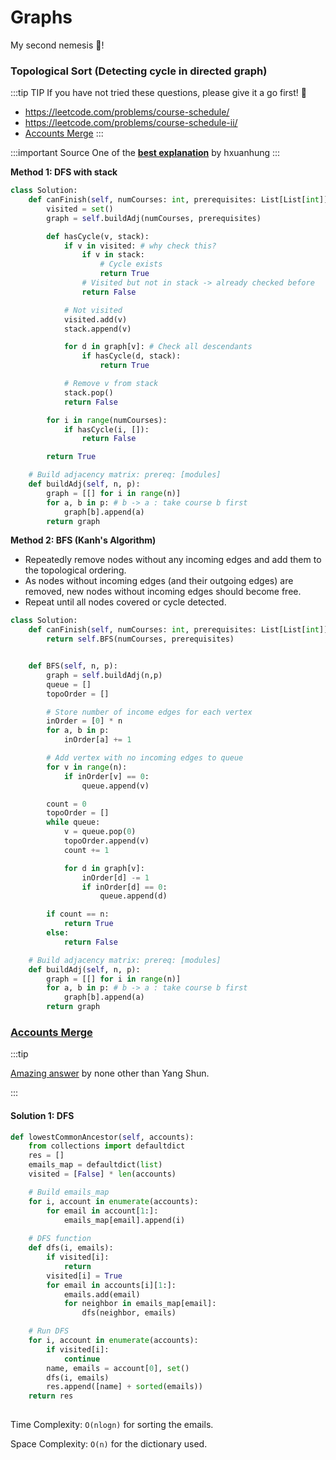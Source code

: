 # Graphs

My second nemesis 🥵!

### Topological Sort (Detecting cycle in directed graph)

:::tip TIP
If you have not tried these questions, please give it a go first! 👾 <br />
- https://leetcode.com/problems/course-schedule/
- https://leetcode.com/problems/course-schedule-ii/
- [Accounts Merge](https://leetcode.com/problems/accounts-merge/description/)
:::

:::important Source
One of the [**best explanation**](https://leetcode.com/problems/course-schedule/discuss/441722/Python-99-time-and-100-space.-Collection-of-solutions-with-explanation) by hxuanhung
:::

**Method 1: DFS with stack**

```py
class Solution:
    def canFinish(self, numCourses: int, prerequisites: List[List[int]]) -> bool:
        visited = set()
        graph = self.buildAdj(numCourses, prerequisites)

        def hasCycle(v, stack):
            if v in visited: # why check this?
                if v in stack:
                    # Cycle exists
                    return True
                # Visited but not in stack -> already checked before
                return False

            # Not visited
            visited.add(v)
            stack.append(v)

            for d in graph[v]: # Check all descendants
                if hasCycle(d, stack):
                    return True

            # Remove v from stack
            stack.pop()
            return False

        for i in range(numCourses):
            if hasCycle(i, []):
                return False

        return True

    # Build adjacency matrix: prereq: [modules]
    def buildAdj(self, n, p):
        graph = [[] for i in range(n)]
        for a, b in p: # b -> a : take course b first
            graph[b].append(a)
        return graph

```

**Method 2: BFS (Kanh's Algorithm)**

- Repeatedly remove nodes without any incoming edges and add them to the topological ordering.
- As nodes without incoming edges (and their outgoing edges) are removed, new nodes without incoming edges should become free.
- Repeat until all nodes covered or cycle detected.

```py
class Solution:
    def canFinish(self, numCourses: int, prerequisites: List[List[int]]) -> bool:
        return self.BFS(numCourses, prerequisites)


    def BFS(self, n, p):
        graph = self.buildAdj(n,p)
        queue = []
        topoOrder = []

        # Store number of income edges for each vertex
        inOrder = [0] * n
        for a, b in p:
            inOrder[a] += 1

        # Add vertex with no incoming edges to queue
        for v in range(n):
            if inOrder[v] == 0:
                queue.append(v)

        count = 0
        topoOrder = []
        while queue:
            v = queue.pop(0)
            topoOrder.append(v)
            count += 1

            for d in graph[v]:
                inOrder[d] -= 1
                if inOrder[d] == 0:
                    queue.append(d)

        if count == n:
            return True
        else:
            return False

    # Build adjacency matrix: prereq: [modules]
    def buildAdj(self, n, p):
        graph = [[] for i in range(n)]
        for a, b in p: # b -> a : take course b first
            graph[b].append(a)
        return graph
```


### [Accounts Merge](https://leetcode.com/problems/accounts-merge/description/)

:::tip

[Amazing answer](https://leetcode.com/problems/accounts-merge/solutions/109161/python-simple-dfs-with-explanation/?orderBy=most_votes) by none other than Yang Shun.

:::


#### Solution 1: DFS

```py
def lowestCommonAncestor(self, accounts):
    from collections import defaultdict
    res = []
    emails_map = defaultdict(list)
    visited = [False] * len(accounts)

    # Build emails_map
    for i, account in enumerate(accounts):
        for email in account[1:]:
            emails_map[email].append(i)
    
    # DFS function
    def dfs(i, emails):
        if visited[i]:
            return
        visited[i] = True
        for email in accounts[i][1:]:
            emails.add(email)
            for neighbor in emails_map[email]:
                dfs(neighbor, emails)

    # Run DFS
    for i, account in enumerate(accounts):
        if visited[i]:
            continue
        name, emails = account[0], set()
        dfs(i, emails)
        res.append([name] + sorted(emails))
    return res
  
```

Time Complexity: `O(nlogn)` for sorting the emails.

Space Complexity: `O(n)` for the dictionary used.

<br />